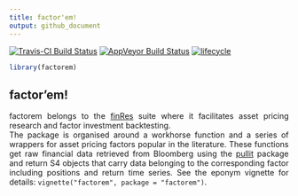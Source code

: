 ```yaml
---
title: factor'em!
output: github_document
---
```


[![Travis-CI Build Status](https://travis-ci.org/bautheac/factorem.svg?branch=master)](https://travis-ci.org/bautheac/factorem)
[![AppVeyor Build Status](https://ci.appveyor.com/api/projects/status/github/factorem/pullit?branch=master&svg=true)](https://ci.appveyor.com/project/factorem/pullit)
[![lifecycle](https://img.shields.io/badge/lifecycle-experimental-orange.svg)](https://www.tidyverse.org/lifecycle/#experimental)

<style> body {text-align: justify} </style>


```r
library(factorem)
```


## factor'em!

factorem belongs to the [finRes](https://bautheac.github.io/finRes/) suite where it facilitates asset pricing research and factor investment backtesting.  
The package is organised around a workhorse function and a series of wrappers for asset pricing factors popular in the literature. These functions get raw financial data retrieved from Bloomberg using the [pullit](https://bautheac.github.io/pullit/) package and return S4 objects that carry data belonging to the corresponding factor including positions and return time series. See the eponym vignette for details: `vignette("factorem", package = "factorem")`.







